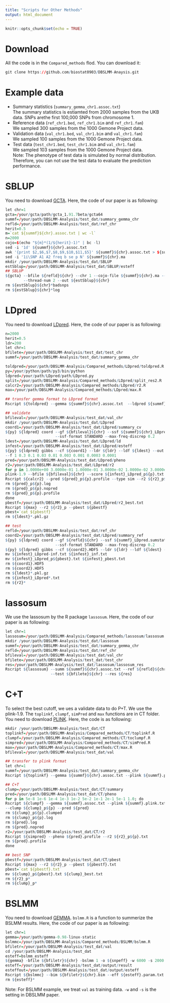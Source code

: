 ```yaml
---
title: "Scripts for Other Methods"
output: html_document
---
```


```r
knitr::opts_chunk$set(echo = TRUE)
```

# Download
All the code is in the `Compared_methods` flod. You can download it: 
````r
git clone https://github.com/biostat0903/DBSLMM-Anaysis.git
````

# Example data
- Summary statistics (`summary_gemma_chr1.assoc.txt`) <br>
The summary statistics is estiamted from 2000 samples from the UKB data. SNPs arethe first 100,000 SNPs from chromosome 1.  <br>
- Reference data (`ref_chr1.bed`, `ref_chr1.bim` and `ref_chr1.fam`) <br>
We sampled 300 samples from the 1000 Gemone Project data.  <br>
- Validation data (`val_chr1.bed`, `val_chr1.bim` and `val_chr1.fam`) <br>
We sampled 100 samples from the 1000 Gemone Project data.  <br>
- Test data (`test_chr1.bed`, `test_chr1.bim` and `val_chr1.fam`) <br>
We sampled 103 samples from the 1000 Gemone Project data.  <br>
Note: The phenotype of test data is simulated by normal distribution. Therefore, you can not use the test data to evaluate the prediction performance.


# SBLUP
You need to download [GCTA](https://cnsgenomics.com/software/gcta/#Overview/). Here, the code of our paper is as following:
````r
let chr=1
gcta=/your/gcta/path/gcta_1.91.7beta/gcta64
summf=/your/path/DBSLMM-Analysis/test_dat/summary_gemma_chr
refld=/your/path/DBSLMM-Analysis/test_dat/ref_chr
herit=0.5
m=`cat ${summf}${chr}.assoc.txt | wc -l`
n=2000
cojo=$(echo "${m}*(1/${herit}-1)" | bc -l)
sed -i '1d' ${summf}${chr}.assoc.txt
awk '{print $2,$6,$7,$8,$9,$10,$11,$5}' ${summf}${chr}.assoc.txt > ${summf}${chr}.ma
sed -i '1i\SNP A1 A2 freq b se p N' ${summf}${chr}.ma
mkdir /your/path/DBSLMM-Analysis/test_dat/SBLUP
estSblup=/your/path/DBSLMM-Analysis/test_dat/SBLUP/esteff
## SBLUP
${gcta} --bfile ${refld}${chr} --chr 1 --cojo-file ${summf}${chr}.ma --cojo-sblup ${cojo} --cojo-wind 200 \
        --thread-num 2 --out ${estSblup}${chr}
rm ${estSblup}${chr}*badsnps
rm ${estSblup}${chr}*log
````

# LDpred
You need to download [LDpred](https://github.com/bvilhjal/ldpred). Here, the code of our paper is as following:
````r
n=2000
herit=0.5
ldr=200
let chr=1
bfilete=/your/path/DBSLMM-Analysis/test_dat/test_chr
summf=/your/path/DBSLMM-Analysis/test_dat/summary_gemma_chr

toldpred=/your/path/DBSLMM-Analysis/Compared_methods/LDpred/toldpred.R
py=/your/python/path/py3/bin/python
ldpred=/your/path/LDpred/path/LDpred.py
split=/your/path/DBSLMM-Analysis/Compared_methods/LDpred/split_res2.R
calcr2=/your/path/DBSLMM-Analysis/Compared_methods/LDpred/r2.R
max=/your/path/DBSLMM-Analysis/Compared_methods/LDpred/max.R

## transfer gemma format to LDpred format
Rscript ${toldpred} --gemma ${summf}${chr}.assoc.txt  --ldpred ${summf}${chr}_LDpred.sumstat

## validate
bfileval=/your/path/DBSLMM-Analysis/test_dat/val_chr
mkdir /your/path/DBSLMM-Analysis/test_dat/LDpred
coord1=/your/path/DBSLMM-Analysis/test_dat/LDpred/summary_cv
${py} ${ldpred} coord --gf ${bfileval}${chr} --ssf ${summf}${chr}_LDpred.sumstat --out ${coord1}.HDF5 --N ${n} \
                      --ssf-format STANDARD --max-freq-discrep 0.2
ldest=/your/path/DBSLMM-Analysis/test_dat/LDpred/ld
infest=/your/path/DBSLMM-Analysis/test_dat/LDpred/esteff
${py} ${ldpred} gibbs --cf ${coord1} --ldr ${ldr} --ldf ${ldest} --out ${infest} --N ${n} --h2 ${herit} \
--f 1 0.3 0.1 0.03 0.01 0.003 0.001 0.0003 0.0001 
pred=/your/path/DBSLMM-Analysis/test_dat/LDpred/pheno
r2=/your/path/DBSLMM-Analysis/test_dat/LDpred/r2
for p in 1.0000e+00 3.0000e-01 1.0000e-01 3.0000e-02 1.0000e-02 3.0000e-03 1.0000e-03 3.0000e-04 1.0000e-04;do
plink-1.9 --bfile ${bfileval}${chr} --score ${infest}_LDpred_p${p}.txt 3 4 7 header sum --out ${pred}_p${p}
Rscript ${calcr2} --pred ${pred}_p${p}.profile --type sim --r2 ${r2}_p${p}.txt
rm ${pred}_p${p}.log
rm ${pred}_p${p}.nopred
rm ${pred}_p${p}.profile
done
pbestf=/your/path/DBSLMM-Analysis/test_dat/LDpred/r2_best.txt
Rscript ${max} --r2 ${r2}_p --pbest ${pbestf} 
pbest=`cat ${pbestf}`
rm ${ldest}*.pkl.gz

## test
refld=/your/path/DBSLMM-Analysis/test_dat/ref_chr
coord2=/your/path/DBSLMM-Analysis/test_dat/LDpred/summary_ref
${py} ${ldpred} coord --gf ${refld}${chr} --ssf ${summf}_LDpred.sumstat --out ${coord2}.HDF5 --N ${n}\
                      --ssf-format STANDARD --max-freq-discrep 0.2
${py} ${ldpred} gibbs --cf ${coord2}.HDF5 --ldr ${ldr} --ldf ${ldest} --out ${infest} --N ${n} --h2 ${herit} --f ${pbest}
mv ${infest}_LDpred-inf.txt ${infest}_inf.txt
mv ${infest}_LDpred_p${pbest}.txt ${infest}_pbest.txt
rm ${coord1}.HDF5
rm ${coord2}.HDF5
rm ${ldest}*.pkl.gz
rm ${infest}_LDpred*.txt
rm ${r2}*
````

# lassosum
We use the lassosum by the R package `lassosum`. Here, the code of our paper is as following:
````r
let chr=1
lassosum=/your/path/DBSLMM-Analysis/Compared_methods/lassosum/lassosum.R
mkdir /your/path/DBSLMM-Analysis/test_dat/lassosum
summf=/your/path/DBSLMM-Analysis/test_dat/summary_gemma_chr
refld=/your/path/DBSLMM-Analysis/test_dat/ref_chr
bfileval=/your/path/DBSLMM-Analysis/test_dat/val_chr
bfilete=/your/path/DBSLMM-Analysis/test_dat/test_chr
res=/your/path/DBSLMM-Analysis/test_dat/lassosum/lassosum_res
Rscript ${lassosum} --summ ${summf}${chr}.assoc.txt --ref ${refld}${chr} --valid ${bfileval}${chr} \
                    --test ${bfilete}${chr} --res ${res}
````

# C+T
To select the best cutoff, we ues a validate data to do P+T. We use the plink-1.9. The `toplinkf`, `clumpf`, `simPred` and `max` functions are in CT folder. You need to download [PLINK](https://www.cog-genomics.org/plink2/). Here, the code is as following:
````r
mkdir /your/path/DBSLMM-Analysis/test_dat/CT
toplinkf=/your/path/DBSLMM-Analysis/Compared_methods/CT/toplinkf.R
clumpf=/your/path/DBSLMM-Analysis/Compared_methods/CT/toclumpf.R
simpred=/your/path/DBSLMM-Analysis/Compared_methods/CT/simPred.R
max=/your/path/DBSLMM-Analysis/Compared_methods/CT/max.R
bfileval=/your/path/DBSLMM-Analysis/test_dat/val

## transfer to plink format
let chr=1
summf=/your/path/DBSLMM-Analysis/test_dat/summary_gemma_chr
Rscript ${toplinkf} --gemma ${summf}${chr}.assoc.txt --plink ${summf}.plink.txt

## C+T
clump=/your/path/DBSLMM-Analysis/test_dat/CT/summary
pred=/your/path/DBSLMM-Analysis/test_dat/CT/pheno
for p in 5e-8 1e-6 1e-4 1e-3 1e-2 5e-2 1e-1 2e-1 5e-1 1.0; do 
Rscript ${clumpf} --gemma ${summf}.assoc.txt --plink ${summf}.plink.txt --ref ${bfileval} --pth ${p} \
--clump ${clump}_p${p} --pred ${pred}
rm ${clump}_p${p}.clumped
rm ${clump}_p${p}.log
rm ${pred}.log
rm ${pred}.nopred
r2=/your/path/DBSLMM-Analysis/test_dat/CT/r2
Rscript ${simpred} --pheno ${pred}.profile --r2 ${r2}_p${p}.txt
rm ${pred}.profile
done

## best SNP
pbestf=/your/path/DBSLMM-Analysis/test_dat/CT/pbest
Rscript ${max} --r2 ${r2}_p --pbest ${pbestf}.txt 
pbest=`cat ${pbestf}.txt`
mv ${clump}_p${pbest}.txt ${clump}_best.txt
rm ${r2}_p*
rm ${clump}_p*
````

# BSLMM
You need to download [GEMMA](https://github.com/genetics-statistics/GEMMA). `bslmm.R` is a function to summerize the BSLMM results. Here, the code of our paper is as following:
````r
let chr=1
gemma=/your/path/gemma-0.98-linux-static
bslmmc=/your/path/DBSLMM-Analysis/Compared_methods/BSLMM/bslmm.R
bfiletr=/your/path/DBSLMM-Analysis/test_dat/val
cd /your/path/DBSLMM-Analysis/test_dat
esteff=bslmm_esteff
${gemma} -bfile ${bfiletr}${chr} -bslmm 1 -o ${snpeff} -w 6000 -s 2000 -rpace 1000
esteff=/your/path/DBSLMM-Analysis/test_dat/output/result
esteffout=/your/path/DBSLMM-Analysis/test_dat/output/esteff
Rscript ${bslmmc} --bim ${bfiletr}${chr}.bim --eff ${esteff}.param.txt --effc ${esteffout}.txt
rm ${esteff}*
````
Note: For BSLMM example, we treat `val` as training data. `-w` and `-s` is the setting in DBSLMM paper. 